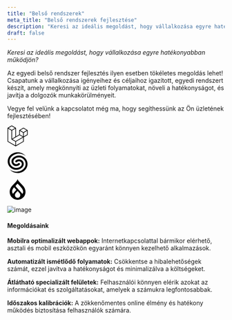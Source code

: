 ```yaml
---
title: "Belső rendszerek"
meta_title: "Belső rendszerek fejlesztése"
description: "Keresi az ideális megoldást, hogy vállalkozása egyre hatékonyabban működjön?"
draft: false
---
```


_Keresi az ideális megoldást, hogy vállalkozása egyre hatékonyabban működjön?_

Az egyedi belső rendszer fejlesztés ilyen esetben tökéletes megoldás lehet! Csapatunk a vállalkozása igényeihez és céljaihoz igazított, egyedi rendszert készít, amely megkönnyíti az üzleti folyamatokat, növeli a hatékonyságot, és javítja a dolgozók munkakörülményeit.

Vegye fel velünk a kapcsolatot még ma, hogy segíthessünk az Ön üzletének fejlesztésében!

<div class="flex justify-center">

<svg role="img" width="48" class="opacity-50 hover:opacity-75 ease-in-out duration-300 mx-4" viewBox="0 0 24 24" xmlns="http://www.w3.org/2000/svg"><title>Laravel</title><path d="M23.642 5.43a.364.364 0 01.014.1v5.149c0 .135-.073.26-.189.326l-4.323 2.49v4.934a.378.378 0 01-.188.326L9.93 23.949a.316.316 0 01-.066.027c-.008.002-.016.008-.024.01a.348.348 0 01-.192 0c-.011-.002-.02-.008-.03-.012-.02-.008-.042-.014-.062-.025L.533 18.755a.376.376 0 01-.189-.326V2.974c0-.033.005-.066.014-.098.003-.012.01-.02.014-.032a.369.369 0 01.023-.058c.004-.013.015-.022.023-.033l.033-.045c.012-.01.025-.018.037-.027.014-.012.027-.024.041-.034H.53L5.043.05a.375.375 0 01.375 0L9.93 2.647h.002c.015.01.027.021.04.033l.038.027c.013.014.02.03.033.045.008.011.02.021.025.033.01.02.017.038.024.058.003.011.01.021.013.032.01.031.014.064.014.098v9.652l3.76-2.164V5.527c0-.033.004-.066.013-.098.003-.01.01-.02.013-.032a.487.487 0 01.024-.059c.007-.012.018-.02.025-.033.012-.015.021-.03.033-.043.012-.012.025-.02.037-.028.014-.01.026-.023.041-.032h.001l4.513-2.598a.375.375 0 01.375 0l4.513 2.598c.016.01.027.021.042.031.012.01.025.018.036.028.013.014.022.03.034.044.008.012.019.021.024.033.011.02.018.04.024.06.006.01.012.021.015.032zm-.74 5.032V6.179l-1.578.908-2.182 1.256v4.283zm-4.51 7.75v-4.287l-2.147 1.225-6.126 3.498v4.325zM1.093 3.624v14.588l8.273 4.761v-4.325l-4.322-2.445-.002-.003H5.04c-.014-.01-.025-.021-.04-.031-.011-.01-.024-.018-.035-.027l-.001-.002c-.013-.012-.021-.025-.031-.04-.01-.011-.021-.022-.028-.036h-.002c-.008-.014-.013-.031-.02-.047-.006-.016-.014-.027-.018-.043a.49.49 0 01-.008-.057c-.002-.014-.006-.027-.006-.041V5.789l-2.18-1.257zM5.23.81L1.47 2.974l3.76 2.164 3.758-2.164zm1.956 13.505l2.182-1.256V3.624l-1.58.91-2.182 1.255v9.435zm11.581-10.95l-3.76 2.163 3.76 2.163 3.759-2.164zm-.376 4.978L16.21 7.087 14.63 6.18v4.283l2.182 1.256 1.58.908zm-8.65 9.654l5.514-3.148 2.756-1.572-3.757-2.163-4.323 2.489-3.941 2.27z"/></svg>

<svg role="img" width="48" class="opacity-50 hover:opacity-75 ease-in-out duration-300 mx-4" viewBox="0 0 24 24" xmlns="http://www.w3.org/2000/svg"><title>Laravel Nova</title><path d="M21.333 4.319C16.56.386 9.453.632 4.973 5.057a7.571 7.571 0 0 0 0 10.8c3.018 2.982 7.912 2.982 10.931 0a3.245 3.245 0 0 0 0-4.628 3.342 3.342 0 0 0-4.685 0 1.114 1.114 0 0 1-1.561 0 1.082 1.082 0 0 1 0-1.543 5.57 5.57 0 0 1 7.808 0 5.408 5.408 0 0 1 0 7.714c-3.881 3.834-10.174 3.834-14.055 0a9.734 9.734 0 0 1-.015-13.87C5.596 1.35 8.638 0 12 0c3.75 0 7.105 1.68 9.333 4.319zm-.714 16.136A12.184 12.184 0 0 1 12 24a12.18 12.18 0 0 1-9.333-4.319c4.772 3.933 11.88 3.687 16.36-.738a7.571 7.571 0 0 0 0-10.8c-3.018-2.982-7.912-2.982-10.931 0a3.245 3.245 0 0 0 0 4.628 3.342 3.342 0 0 0 4.685 0 1.114 1.114 0 0 1 1.561 0 1.082 1.082 0 0 1 0 1.543 5.57 5.57 0 0 1-7.808 0 5.408 5.408 0 0 1 0-7.714c3.881-3.834 10.174-3.834 14.055 0a9.734 9.734 0 0 1 .03 13.855z"/></svg>

<svg role="img" width="48" class="opacity-50 hover:opacity-75 ease-in-out duration-300 mx-4" viewBox="0 0 24 24" xmlns="http://www.w3.org/2000/svg"><title>Drupal</title><path d="M15.78 5.113C14.09 3.425 12.48 1.815 11.998 0c-.48 1.815-2.09 3.425-3.778 5.113-2.534 2.53-5.405 5.4-5.405 9.702a9.184 9.185 0 1018.368 0c0-4.303-2.871-7.171-5.405-9.702M6.72 16.954c-.563-.019-2.64-3.6 1.215-7.416l2.55 2.788a.218.218 0 01-.016.325c-.61.625-3.204 3.227-3.527 4.126-.066.186-.164.18-.222.177M12 21.677a3.158 3.158 0 01-3.158-3.159 3.291 3.291 0 01.787-2.087c.57-.696 2.37-2.655 2.37-2.655s1.774 1.988 2.367 2.649a3.09 3.09 0 01.792 2.093A3.158 3.158 0 0112 21.677m6.046-5.123c-.068.15-.223.398-.431.405-.371.014-.411-.177-.686-.583-.604-.892-5.864-6.39-6.848-7.455-.866-.935-.122-1.595.223-1.94C10.736 6.547 12 5.285 12 5.285s3.766 3.574 5.336 6.016c1.57 2.443 1.029 4.556.71 5.253"/></svg>
</div>

![image](/illustration/ag1.png)

#### Megoldásaink

**Mobilra optimalizált webappok:**
Internetkapcsolattal bármikor elérhető, asztali és mobil eszközökön egyaránt könnyen kezelhető alkalmazások.

**Automatizált ismétlődő folyamatok:**
Csökkentse a hibalehetőségek számát, ezzel javítva a hatékonyságot és minimalizálva a költségeket.

**Átlátható specializált felületek:**
Felhasználói könnyen elérik azokat az információkat és szolgáltatásokat, amelyek a számukra legfontosabbak.

**Időszakos kalibrációk:**
A zökkenőmentes online élmény és hatékony működés biztosítása felhasználók számára.






